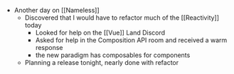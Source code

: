 - Another day on [[Nameless]]
    - Discovered that I would have to refactor much of the [[Reactivity]] today
        - Looked for help on the [[Vue]] Land Discord
        - Asked for help in the Composition API room and received a warm response
        - the new paradigm has composables for components
    - Planning a release tonight, nearly done with refactor
